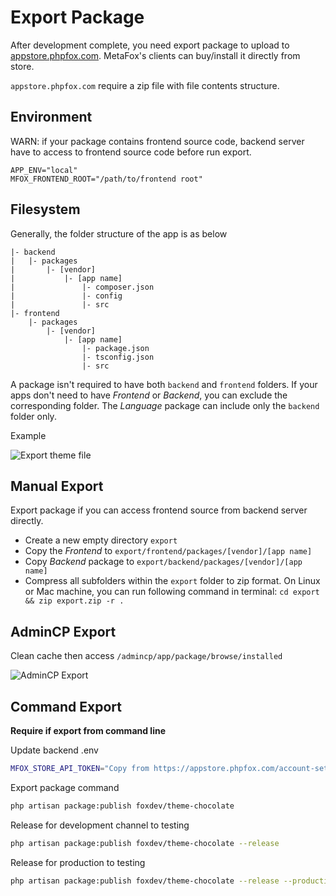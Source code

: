 # Export Package

After development complete, you need export package to upload to [appstore.phpfox.com](https://appstore.phpfox.com/manage-packages/).
MetaFox's clients can buy/install it directly from store.

`appstore.phpfox.com` require a zip file with file contents structure.

## Environment
WARN: if your package contains frontend source code, backend server have to access to frontend source code before run export.

```text
APP_ENV="local"
MFOX_FRONTEND_ROOT="/path/to/frontend root"
```

## Filesystem

Generally, the folder structure of the app is as below
```text
|- backend
|   |- packages
|       |- [vendor]
|           |- [app name]
|               |- composer.json
|               |- config
|               |- src
|- frontend
    |- packages
        |- [vendor]
            |- [app name]
                |- package.json
                |- tsconfig.json
                |- src
```

A package isn't required to have both `backend` and `frontend` folders. If your apps don't need to have *Frontend* or *Backend*, you can exclude the corresponding folder. 
The *Language* package can include only the `backend` folder only.

Example

![Export theme file](/images/export-theme-structure.png)

## Manual Export

Export package if you can access frontend source from backend server directly.

- Create a new empty directory `export`
- Copy the *Frontend* to `export/frontend/packages/[vendor]/[app name]`
- Copy *Backend* package to `export/backend/packages/[vendor]/[app name]`
- Compress all subfolders within the `export` folder to zip format. On Linux or Mac machine, you can run following command in terminal: `cd export && zip export.zip -r .`

## AdminCP Export

Clean cache then access `/admincp/app/package/browse/installed`

![AdminCP Export](/images/app-export-option.png)


## Command Export

**Require if export from command line**

Update backend .env

```bash
MFOX_STORE_API_TOKEN="Copy from https://appstore.phpfox.com/account-settings/"
````

Export package command

```bash
php artisan package:publish foxdev/theme-chocolate
```

Release for development channel to testing

```bash
php artisan package:publish foxdev/theme-chocolate --release
```

Release for production to testing

```bash
php artisan package:publish foxdev/theme-chocolate --release --production
```
